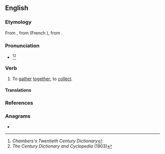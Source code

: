 ==English==

===Etymology===
From {{inh|en|enm|aquylen}}, from {{der|en|fro|acoillir|t=to receive}} (French {{m|fr|accueillir}}), from {{der|en|la|*accolligō}}.

===Pronunciation===
* {{IPA|en|/æ(k).ˈkɔɪl/}}<ref>''Chambers's Twentieth Century Dictionary''</ref><ref>''The Century Dictionary and Cyclopedia'' (1903)</ref>

===Verb===
{{en-verb}}

# {{lb|en|transitive|obsolete}} To [[gather]] [[together]]; to [[collect]].
#: {{rfquotek|en|Edmund Spenser}}

====Translations====
{{trans-see|nautical sense|coil}}

===References===
<references/>

===Anagrams===
* {{anagrams|en|a=accilo|calcio-|calico}}